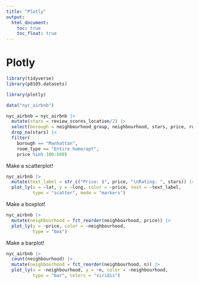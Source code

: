 ```yaml
---
title: "Plotly"
output: 
  html_document:
    toc: true
    toc_float: true
---
```


# Plotly

```r
library(tidyverse)
library(p8105.datasets)

library(plotly)
```

```r
data("nyc_airbnb")

nyc_airbnb = nyc_airbnb |> 
  mutate(stars = review_scores_location/2) |> 
  select(borough = neighbourhood_group, neighbourhood, stars, price, room_type, lat, long) |> 
  drop_na(stars) |> 
  filter(
    borough == "Manhattan",
    room_type == "Entire home/apt",
    price %in% 100:500)
```

Make a scatterplot!

```r
nyc_airbnb |> 
  mutate(text_label = str_c("Price: $", price, "\nRating: ", stars)) |> #\n: line break
  plot_ly(x = ~lat, y = ~long, color = ~price, text = ~text_label,
          type = "scatter", mode = "markers")
```

Make a boxplot!

```r
nyc_airbnb |> 
  mutate(neighbourhood = fct_reorder(neighbourhood, price)) |> 
  plot_ly(y = ~price, color = ~neighbourhood, 
          type = "box")
```

Make a barplot!

```r
nyc_airbnb |> 
  count(neighbourhood) |> 
  mutate(neighbourhood = fct_reorder(neighbourhood, n)) |> 
  plot_ly(x = ~neighbourhood, y = ~n, color = ~neighbourhood,
          type = "bar", colors = "viridis")
```





